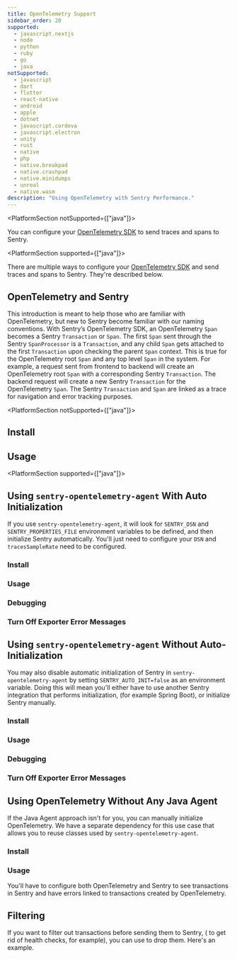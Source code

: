 ```yaml
---
title: OpenTelemetry Support
sidebar_order: 20
supported:
  - javascript.nextjs
  - node
  - python
  - ruby
  - go
  - java
notSupported:
  - javascript
  - dart
  - flutter
  - react-native
  - android
  - apple
  - dotnet
  - javascript.cordova
  - javascript.electron
  - unity
  - rust
  - native
  - php
  - native.breakpad
  - native.crashpad
  - native.minidumps
  - unreal
  - native.wasm
description: "Using OpenTelemetry with Sentry Performance."
---
```


<Include name="beta-note-opentelemetry.mdx" />

<PlatformSection notSupported={["java"]}>

You can configure your [OpenTelemetry SDK](https://opentelemetry.io/) to send traces and spans to Sentry.

</PlatformSection>

<PlatformSection supported={["java"]}>

There are multiple ways to configure your [OpenTelemetry SDK](https://opentelemetry.io/) and send traces and spans to Sentry. They're described below.

</PlatformSection>

## OpenTelemetry and Sentry

This introduction is meant to help those who are familiar with OpenTelemetry, but new to Sentry become familiar with our naming conventions.
With Sentry’s OpenTelemetry SDK, an OpenTelemetry `Span` becomes a Sentry `Transaction` or `Span`. The first `Span` sent through the Sentry `SpanProcessor` is a `Transaction`, and any child `Span` gets attached to the first `Transaction` upon checking the parent `Span` context. This is true for the OpenTelemetry root `Span` and any top level `Span` in the system. For example, a request sent from frontend to backend will create an OpenTelemetry root `Span` with a corresponding Sentry `Transaction`. The backend request will create a new Sentry `Transaction` for the OpenTelemetry `Span`. The Sentry `Transaction` and `Span` are linked as a trace for navigation and error tracking purposes.

<PlatformSection notSupported={["java"]}>

## Install

<PlatformContent includePath="performance/opentelemetry-install" />

## Usage

<PlatformContent includePath="performance/opentelemetry-setup" />

</PlatformSection>

<PlatformSection supported={["java"]}>

## Using `sentry-opentelemetry-agent` With Auto Initialization

If you use `sentry-opentelemetry-agent`, it will look for `SENTRY_DSN` and `SENTRY_PROPERTIES_FILE` environment variables to be defined, and then initialize Sentry automatically. You'll just need to configure your `DSN` and `tracesSampleRate` need to be configured.

### Install

<PlatformContent includePath="performance/opentelemetry-install/with-java-agent/with-auto-init" />

### Usage

<PlatformContent includePath="performance/opentelemetry-setup/with-java-agent/with-auto-init" />

### Debugging

<PlatformContent includePath="performance/opentelemetry-setup/with-java-agent/with-auto-init/debugging" />

### Turn Off Exporter Error Messages

<PlatformContent includePath="performance/opentelemetry-setup/with-java-agent/exporter-messages" />

## Using `sentry-opentelemetry-agent` Without Auto-Initialization

You may also disable automatic initialization of Sentry in `sentry-opentelemetry-agent` by setting `SENTRY_AUTO_INIT=false` as an environment variable. Doing this will mean you'll either have to use another Sentry integration that performs initialization, (for example Spring Boot), or initialize Sentry manually.

### Install

<PlatformContent includePath="performance/opentelemetry-install/with-java-agent/without-auto-init" />

### Usage

<PlatformContent includePath="performance/opentelemetry-setup/with-java-agent/without-auto-init" />

### Debugging

<PlatformContent includePath="performance/opentelemetry-setup/with-java-agent/without-auto-init/debugging" />

### Turn Off Exporter Error Messages

<PlatformContent includePath="performance/opentelemetry-setup/with-java-agent/exporter-messages" />

## Using OpenTelemetry Without Any Java Agent

If the Java Agent approach isn't for you, you can manually initialize OpenTelemetry. We have a separate dependency for this use case that allows you to reuse classes used by `sentry-opentelemetry-agent`.

### Install

<PlatformContent includePath="performance/opentelemetry-install/without-java-agent" />

### Usage

You'll have to configure both OpenTelemetry and Sentry to see transactions in Sentry and have errors linked to transactions created by OpenTelemetry.

<PlatformContent includePath="performance/opentelemetry-setup/without-java-agent" />

</PlatformSection>

## Filtering

If you want to filter out transactions before sending them to Sentry, ( to get rid of health checks, for example), you can use <PlatformLink to="/configuration/options/#before-send-transaction"><PlatformIdentifier name="before-send-transaction" /></PlatformLink> to drop them. <PlatformLink to="/configuration/filtering/#using-platformidentifier-namebefore-send-transaction-">Here's an example</PlatformLink>.
